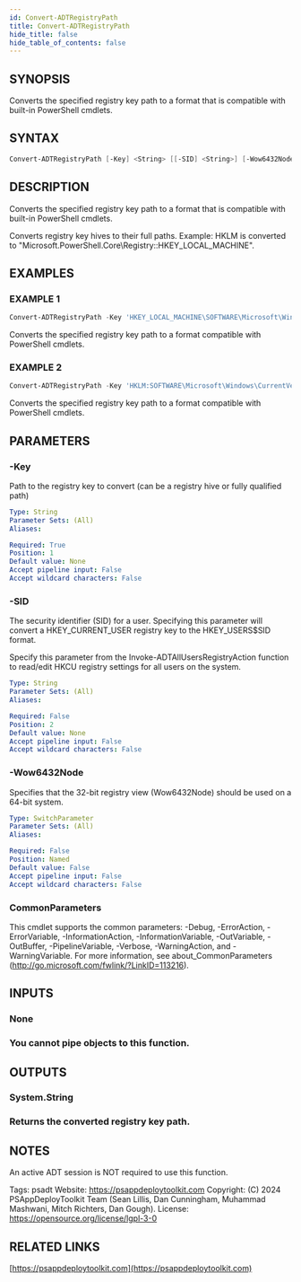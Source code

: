 ```yaml
---
id: Convert-ADTRegistryPath
title: Convert-ADTRegistryPath
hide_title: false
hide_table_of_contents: false
---
```


## SYNOPSIS

Converts the specified registry key path to a format that is compatible with built-in PowerShell cmdlets.

## SYNTAX

```powershell
Convert-ADTRegistryPath [-Key] <String> [[-SID] <String>] [-Wow6432Node] [<CommonParameters>]
```

## DESCRIPTION

Converts the specified registry key path to a format that is compatible with built-in PowerShell cmdlets.

Converts registry key hives to their full paths.
Example: HKLM is converted to "Microsoft.PowerShell.Core\Registry::HKEY_LOCAL_MACHINE".

## EXAMPLES

### EXAMPLE 1

```powershell
Convert-ADTRegistryPath -Key 'HKEY_LOCAL_MACHINE\SOFTWARE\Microsoft\Windows\CurrentVersion\Uninstall\{1AD147D0-BE0E-3D6C-AC11-64F6DC4163F1}'
```

Converts the specified registry key path to a format compatible with PowerShell cmdlets.

### EXAMPLE 2

```powershell
Convert-ADTRegistryPath -Key 'HKLM:SOFTWARE\Microsoft\Windows\CurrentVersion\Uninstall\{1AD147D0-BE0E-3D6C-AC11-64F6DC4163F1}'
```

Converts the specified registry key path to a format compatible with PowerShell cmdlets.

## PARAMETERS

### -Key

Path to the registry key to convert (can be a registry hive or fully qualified path)

```yaml
Type: String
Parameter Sets: (All)
Aliases:

Required: True
Position: 1
Default value: None
Accept pipeline input: False
Accept wildcard characters: False
```

### -SID

The security identifier (SID) for a user.
Specifying this parameter will convert a HKEY_CURRENT_USER registry key to the HKEY_USERS\$SID format.

Specify this parameter from the Invoke-ADTAllUsersRegistryAction function to read/edit HKCU registry settings for all users on the system.

```yaml
Type: String
Parameter Sets: (All)
Aliases:

Required: False
Position: 2
Default value: None
Accept pipeline input: False
Accept wildcard characters: False
```

### -Wow6432Node

Specifies that the 32-bit registry view (Wow6432Node) should be used on a 64-bit system.

```yaml
Type: SwitchParameter
Parameter Sets: (All)
Aliases:

Required: False
Position: Named
Default value: False
Accept pipeline input: False
Accept wildcard characters: False
```

### CommonParameters

This cmdlet supports the common parameters: -Debug, -ErrorAction, -ErrorVariable, -InformationAction, -InformationVariable, -OutVariable, -OutBuffer, -PipelineVariable, -Verbose, -WarningAction, and -WarningVariable.
For more information, see about_CommonParameters (http://go.microsoft.com/fwlink/?LinkID=113216).

## INPUTS

### None

### You cannot pipe objects to this function.

## OUTPUTS

### System.String

### Returns the converted registry key path.

## NOTES

An active ADT session is NOT required to use this function.

Tags: psadt
Website: https://psappdeploytoolkit.com
Copyright: (C) 2024 PSAppDeployToolkit Team (Sean Lillis, Dan Cunningham, Muhammad Mashwani, Mitch Richters, Dan Gough).
License: https://opensource.org/license/lgpl-3-0

## RELATED LINKS

[https://psappdeploytoolkit.com](https://psappdeploytoolkit.com)
